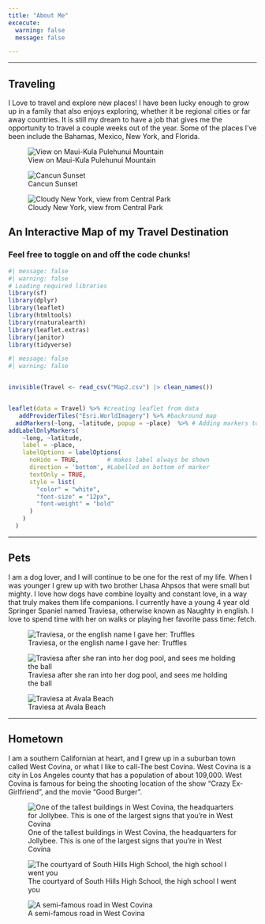 ```yaml
---
title: "About Me"
excecute: 
  warning: false 
  message: false

---
```


------------------------------------------------------------------------

## Traveling

I Love to travel and explore new places! I have been lucky enough to grow up in a family that also enjoys exploring, whether it be regional cities or far away countries. It is still my dream to have a job that gives me the opportunity to travel a couple weeks out of the year. Some of the places I've been include the Bahamas, Mexico, New York, and Florida.

::: {layout-ncol="3"}

::: {.figure}
![View on Maui-Kula Pulehunui Mountain](images/HawaiiT.png){.regular-hover} 
:::
::: {.figure}
![Cancun Sunset](images/CancunT.png){.regular-hover} 
:::
::: {.figure}
![Cloudy New York, view from Central Park](images/NYT.png){.regular-hover}
:::

:::

## An Interactive Map of my Travel Destination

### Feel free to toggle on and off the code chunks!

```r
#| message: false
#| warning: false  
# Loading required libraries
library(sf)             
library(dplyr)         
library(leaflet)        
library(htmltools)      
library(rnaturalearth)  
library(leaflet.extras) 
library(janitor)
library(tidyverse)
```

```r
#| message: false
#| warning: false


invisible(Travel <- read_csv("Map2.csv") |> clean_names())


leaflet(data = Travel) %>% #creating leaflet from data 
   addProviderTiles("Esri.WorldImagery") %>% #backround map 
  addMarkers(~long, ~latitude, popup = ~place)  %>% # Adding markers to locations 
addLabelOnlyMarkers(
    ~long, ~latitude,
    label = ~place,
    labelOptions = labelOptions(
      noHide = TRUE,        # makes label always be shown
      direction = 'bottom', #Labelled on bottom of marker
      textOnly = TRUE,
      style = list(
        "color" = "white",
        "font-size" = "12px",
        "font-weight" = "bold"
      )
    )
  )

```

------------------------------------------------------------------------

## Pets

I am a dog lover, and I will continue to be one for the rest of my life. When I was younger I grew up with two brother Lhasa Ahpsos that were small but mighty. I love how dogs have combine loyalty and constant love, in a way that truly makes them life companions. I currently have a young 4 year old Springer Spaniel named Traviesa, otherwise known as Naughty in english. I love to spend time with her on walks or playing her favorite pass time: fetch.

::: {layout-ncol="3"}

::: {.figure}
![Traviesa, or the english name I gave her: Truffles](images/Truff1.png){.regular-hover}
:::

:::{.figure}
![Traviesa after she ran into her dog pool, and sees me holding the ball](images/Truff2.png){.regular-hover} 
:::
:::{.figure}
![Traviesa at Avala Beach](images/Truff3.png){.regular-hover}
:::
:::
------------------------------------------------------------------------

## Hometown

I am a southern Californian at heart, and I grew up in a suburban town called West Covina, or what I like to call-The best Covina. West Covina is a city in Los Angeles county that has a population of about 109,000. West Covina is famous for being the shooting location of the show "Crazy Ex-Girlfriend", and the movie "Good Burger".

::: {layout-ncol="3"}

::: {.figure}
![One of the tallest buildings in West Covina, the headquarters for Jollybee. This is one of the largest signs that you're in West Covina](images/WC1.png){.regular-hover} 
:::
::: {.figure}
![The courtyard of South Hills High School, the high school I went you](images/WC2.png){.regular-hover}
::: 
::: {.figure}
![A semi-famous road in West Covina](images/WC3.png){.regular-hover}
:::
:::
